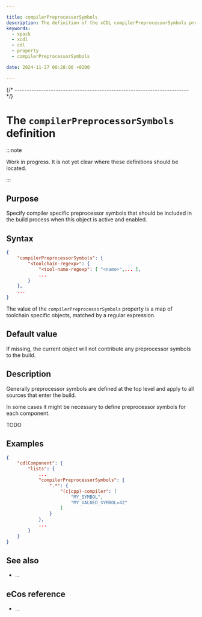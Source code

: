 ```yaml
---

title: compilerPreprocessorSymbols
description: The definition of the xCDL compilerPreprocessorSymbols property.
keywords:
  - xpack
  - xcdl
  - cdl
  - property
  - compilerPreprocessorSymbols

date: 2024-11-27 00:28:00 +0200

---
```



{/* ------------------------------------------------------------------------ */}

# The `compilerPreprocessorSymbols` definition

:::note

Work in progress. It is not yet clear where these definitions should be located.

:::

## Purpose

Specify compiler specific preprocessor symbols that should be included in the build process when this object is active and enabled.

## Syntax

```json {2}
{
    "compilerPreprocessorSymbols": {
        "<toolchain-regexp>": {
            "<tool-name-regexp": [ "<name>",... ],
            ...
        }
    },
    ...
}
```

The value of the `compilerPreprocessorSymbols` property is a map of toolchain specific objects, matched by a regular expression.

## Default value

If missing, the current object will not contribute any preprocessor symbols to the build.

## Description

Generally preprocessor symbols are defined at the top level and apply to all
sources that enter the build.

In some cases it might be necessary to define preprocessor symbols for each
component.

TODO

## Examples

```json {5}
{
    "cdlComponent": {
        "lists": {
            ...
            "compilerPreprocessorSymbols": {
                ".*": {
                    "(c|cpp)-compiler": [
                        "MY_SYMBOL",
                        "MY_VALUED_SYMBOL=42"
                    ]
                }
            },
            ...
        }
    }
}
```

## See also

- ...

## eCos reference

- ...

